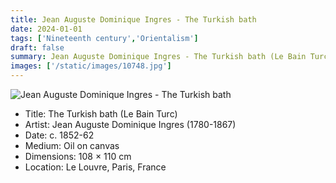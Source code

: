 ```yaml
---
title: Jean Auguste Dominique Ingres - The Turkish bath
date: 2024-01-01
tags: ['Nineteenth century','Orientalism']
draft: false
summary: Jean Auguste Dominique Ingres - The Turkish bath (Le Bain Turc)
images: ['/static/images/10748.jpg']
---
```


![Jean Auguste Dominique Ingres - The Turkish bath](/static/images/10748.jpg)

* Title: The Turkish bath (Le Bain Turc)
* Artist: Jean Auguste Dominique Ingres (1780-1867)
* Date: c. 1852-62
* Medium: Oil on canvas
* Dimensions: 108 × 110 cm
* Location: Le Louvre, Paris, France


